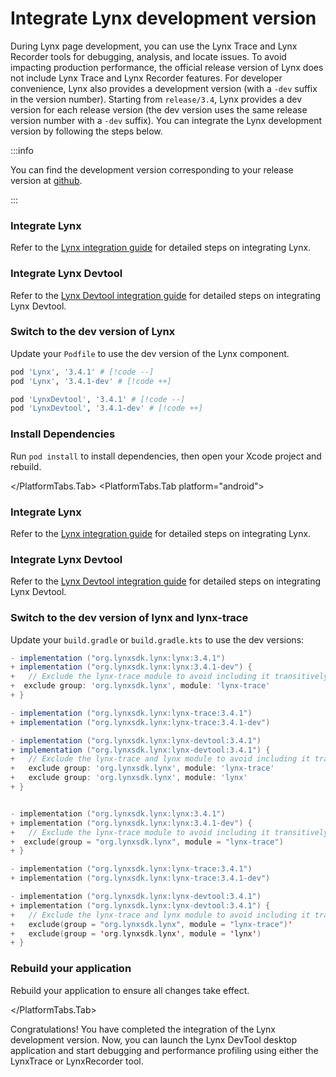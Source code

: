 
# Integrate Lynx development version

During Lynx page development, you can use the Lynx Trace and Lynx Recorder tools for debugging, analysis, and locate issues.
To avoid impacting production performance, the official release version of Lynx does not include Lynx Trace and Lynx Recorder features.
For developer convenience, Lynx also provides a development version (with a `-dev` suffix in the version number). Starting from `release/3.4`, Lynx provides a dev version for each release version (the dev version uses the same release version number with a `-dev` suffix). You can integrate the Lynx development version by following the steps below.

:::info

You can find the development version corresponding to your release version at [github](https://github.com/lynx-family/lynx/tags).

:::

<PlatformTabs hashKey="platform">
<PlatformTabs.Tab platform="ios">

<Steps>

### Integrate Lynx

Refer to the [Lynx integration guide](/guide/start/integrate-with-existing-apps.html#platform=ios) for detailed steps on integrating Lynx.

### Integrate Lynx Devtool

Refer to the [Lynx Devtool integration guide](/guide/start/integrate-lynx-devtool.html#platform=ios) for detailed steps on integrating Lynx Devtool.

### Switch to the dev version of Lynx

Update your `Podfile` to use the dev version of the Lynx component.

```ruby title="Podfile"
pod 'Lynx', '3.4.1' # [!code --]
pod 'Lynx', '3.4.1-dev' # [!code ++]

pod 'LynxDevtool', '3.4.1' # [!code --]
pod 'LynxDevtool', '3.4.1-dev' # [!code ++]
```

### Install Dependencies

Run `pod install` to install dependencies, then open your Xcode project and rebuild.

</Steps>

</PlatformTabs.Tab>
<PlatformTabs.Tab platform="android">

<Steps>

### Integrate Lynx

Refer to the [Lynx integration guide](/guide/start/integrate-with-existing-apps.html#platform=android) for detailed steps on integrating Lynx.

### Integrate Lynx Devtool

Refer to the [Lynx Devtool integration guide](/guide/start/integrate-lynx-devtool.html#platform=android) for detailed steps on integrating Lynx Devtool.

### Switch to the dev version of lynx and lynx-trace

Update your `build.gradle` or `build.gradle.kts` to use the dev versions:

<Tabs groupId='impl-android'>
<Tab label="build.gradle">

```groovy
- implementation ("org.lynxsdk.lynx:lynx:3.4.1")
+ implementation ("org.lynxsdk.lynx:lynx:3.4.1-dev") {
+   // Exclude the lynx-trace module to avoid including it transitively
+  exclude group: 'org.lynxsdk.lynx', module: 'lynx-trace'
+ }

- implementation ("org.lynxsdk.lynx:lynx-trace:3.4.1")
+ implementation ("org.lynxsdk.lynx:lynx-trace:3.4.1-dev")

- implementation ("org.lynxsdk.lynx:lynx-devtool:3.4.1")
+ implementation ("org.lynxsdk.lynx:lynx-devtool:3.4.1") {
+   // Exclude the lynx-trace and lynx module to avoid including it transitively
+   exclude group: 'org.lynxsdk.lynx', module: 'lynx-trace'
+   exclude group: 'org.lynxsdk.lynx', module: 'lynx'
+ }

```

</Tab>
<Tab label="build.gradle.kts">

```kotlin

- implementation ("org.lynxsdk.lynx:lynx:3.4.1")
+ implementation ("org.lynxsdk.lynx:lynx:3.4.1-dev") {
+   // Exclude the lynx-trace module to avoid including it transitively
+  exclude(group = "org.lynxsdk.lynx", module = "lynx-trace")
+ }

- implementation ("org.lynxsdk.lynx:lynx-trace:3.4.1")
+ implementation ("org.lynxsdk.lynx:lynx-trace:3.4.1-dev")

- implementation ("org.lynxsdk.lynx:lynx-devtool:3.4.1")
+ implementation ("org.lynxsdk.lynx:lynx-devtool:3.4.1") {
+   // Exclude the lynx-trace and lynx module to avoid including it transitively
+   exclude(group = "org.lynxsdk.lynx", module = "lynx-trace")'
+   exclude(group = 'org.lynxsdk.lynx', module = 'lynx')
+ }

```

</Tab>
</Tabs>

### Rebuild your application

Rebuild your application to ensure all changes take effect.

</Steps>

</PlatformTabs.Tab>
</PlatformTabs>

Congratulations! You have completed the integration of the Lynx development version.
Now, you can launch the Lynx DevTool desktop application and start debugging and performance profiling using either the LynxTrace or LynxRecorder tool.
